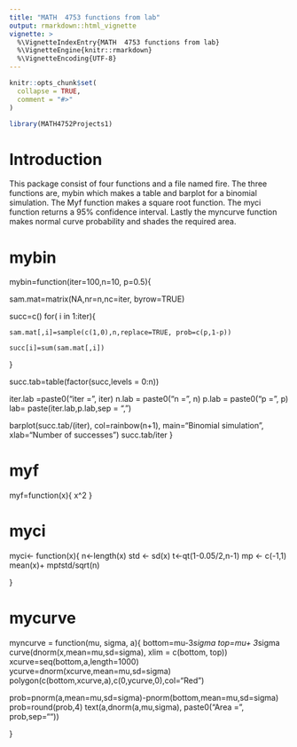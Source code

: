 ```yaml
---
title: "MATH  4753 functions from lab"
output: rmarkdown::html_vignette
vignette: >
  %\VignetteIndexEntry{MATH  4753 functions from lab}
  %\VignetteEngine{knitr::rmarkdown}
  %\VignetteEncoding{UTF-8}
---
```


```r
knitr::opts_chunk$set(
  collapse = TRUE,
  comment = "#>" 
)
```

```r
library(MATH4752Projects1)
```



# Introduction
This package consist of four functions and a file named fire. The three functions are, mybin which makes a table and barplot for a binomial simulation. The Myf function makes a square root function. The myci function returns a 95% confidence interval.  Lastly the myncurve function makes normal curve probability and shades the required area. 

# mybin
mybin=function(iter=100,n=10, p=0.5){

  sam.mat=matrix(NA,nr=n,nc=iter, byrow=TRUE)

  succ=c()
  for( i in 1:iter){

    sam.mat[,i]=sample(c(1,0),n,replace=TRUE, prob=c(p,1-p))

    succ[i]=sum(sam.mat[,i])
  }

  succ.tab=table(factor(succ,levels = 0:n))

  iter.lab =paste0("iter =", iter)
  n.lab = paste0("n = ", n)
  p.lab = paste0("p =", p)
  lab= paste(iter.lab,p.lab,sep = ", ")


  barplot(succ.tab/(iter), col=rainbow(n+1), main="Binomial simulation", xlab="Number of successes")
  succ.tab/iter
}

# myf
myf=function(x){
  x^2
}

# myci
myci<- function(x){
  n<-length(x)
  std <- sd(x)
  t<-qt(1-0.05/2,n-1)
  mp <- c(-1,1)
  mean(x)+ mp*t*std/sqrt(n)

}

# mycurve
myncurve = function(mu, sigma, a){
  bottom=mu-3*sigma
  top=mu+ 3*sigma
  curve(dnorm(x,mean=mu,sd=sigma), xlim = c(bottom, top))
  xcurve=seq(bottom,a,length=1000)
  ycurve=dnorm(xcurve,mean=mu,sd=sigma)
  polygon(c(bottom,xcurve,a),c(0,ycurve,0),col="Red")

  prob=pnorm(a,mean=mu,sd=sigma)-pnorm(bottom,mean=mu,sd=sigma)
  prob=round(prob,4)
  text(a,dnorm(a,mu,sigma), paste0("Area = ", prob,sep=""))

}



